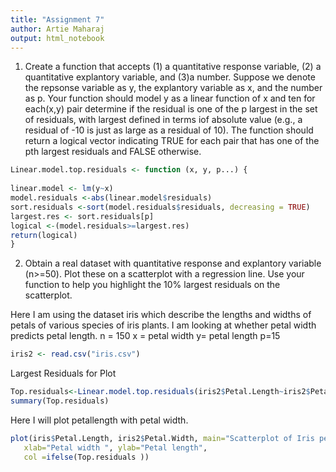 ---
title: "Assignment 7"
author: Artie Maharaj
output: html_notebook
---

1. Create a function that accepts (1) a quantitative response variable, (2) a quantitative explantory variable, and (3)a number. Suppose we denote the repsonse variable as y, the explantory variable as x, and the number as p. Your function should model y as a linear function of x and ten for each(x,y) pair determine if the residual is one of the p largest in the set of residuals, with largest defined in terms iof absolute value (e.g., a residual of -10 is just as large as a residual of 10). The function should return a logical vector indicating TRUE for each pair that has one of the pth largest residuals and FALSE otherwise. 
```{r}
Linear.model.top.residuals <- function (x, y, p...) {
  
linear.model <- lm(y~x)
model.residuals <-abs(linear.model$residuals)
sort.residuals <-sort(model.residuals$residuals, decreasing = TRUE)
largest.res <- sort.residuals[p]
logical <-(model.residuals>=largest.res) 
return(logical)
}
```

2. Obtain a real dataset with quantitative response and explantory variable (n>=50). Plot these on a scatterplot with a regression line. Use your function to help you highlight the 10% largest residuals on the scatterplot.

Here I am using the dataset iris which describe the lengths and widths of petals of various species of iris plants. I am looking at whether petal width predicts petal length.
n = 150
x = petal width
y= petal length
p=15

```{r}
iris2 <- read.csv("iris.csv")
```

Largest Residuals for Plot
```{r}
Top.residuals<-Linear.model.top.residuals(iris2$Petal.Length~iris2$Petal.Width, 15)
summary(Top.residuals)
```

Here I will plot petallength with petal width.

```{r}
plot(iris$Petal.Length, iris2$Petal.Width, main="Scatterplot of Iris petal length by width",
   xlab="Petal width ", ylab="Petal length", 
   col =ifelse(Top.residuals ))

```

